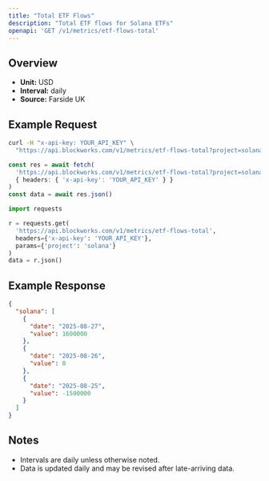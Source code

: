 ```yaml
---
title: "Total ETF Flows"
description: "Total ETF flows for Solana ETFs"
openapi: 'GET /v1/metrics/etf-flows-total'
---
```


## Overview

- **Unit:** USD
- **Interval:** daily
- **Source:** Farside UK

## Example Request

<CodeGroup>

```bash cURL
curl -H "x-api-key: YOUR_API_KEY" \
  "https://api.blockworks.com/v1/metrics/etf-flows-total?project=solana"
```

```typescript TypeScript
const res = await fetch(
  'https://api.blockworks.com/v1/metrics/etf-flows-total?project=solana',
  { headers: { 'x-api-key': 'YOUR_API_KEY' } }
)
const data = await res.json()
```

```python Python
import requests

r = requests.get(
  'https://api.blockworks.com/v1/metrics/etf-flows-total',
  headers={'x-api-key': 'YOUR_API_KEY'},
  params={'project': 'solana'}
)
data = r.json()
```

</CodeGroup>

## Example Response

```json
{
  "solana": [
    {
      "date": "2025-08-27",
      "value": 1600000
    },
    {
      "date": "2025-08-26",
      "value": 0
    },
    {
      "date": "2025-08-25",
      "value": -1500000
    }
  ]
}
```

## Notes
- Intervals are daily unless otherwise noted.
- Data is updated daily and may be revised after late-arriving data.
